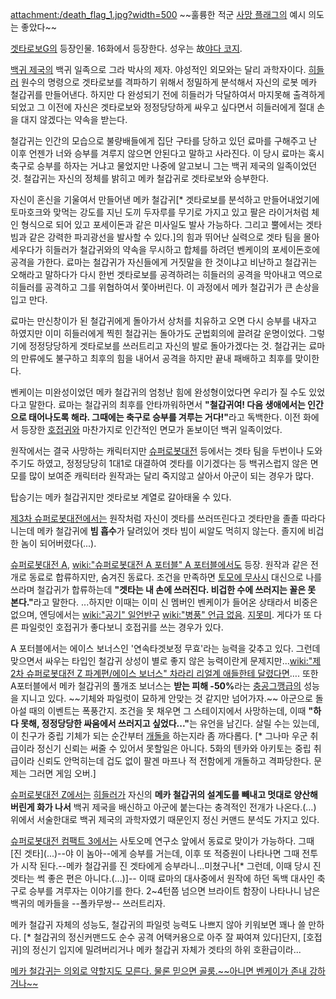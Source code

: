 attachment:/death_flag_1.jpg?width=500
~~훌륭한 적군 [[사망 플래그]]의 예시 의도는 좋았다~~

[[겟타로보G]]의 등장인물. 16화에서 등장한다. 성우는 故[[야다 코지]].

[[백귀 제국]]의 백귀 일족으로 그라 박사의 제자. 야성적인 외모와는 달리 과학자이다. [[히들러]] 원수의 명령으로 겟타로보를 격파하기 위해서 정밀하게 분석해서 자신의 로봇 메카 철갑귀를 만들어낸다. 하지만 다 완성되기 전에 히들러가 닥달하여서 마지못해 출격하게 되었고 그 이전에 자신은 겟타로보와 정정당당하게 싸우고 싶다면서 히들러에게 절대 손을 대지 않겠다는 약속을 받는다.

철갑귀는 인간의 모습으로 불량배들에게 집단 구타를 당하고 있던 료마를 구해주고 난 이후 언젠가 너와 승부를 겨루지 않으면 안된다고 말하고 사라진다. 이 당시 료마는 혹시 축구로 승부를 하자는 거냐고 물었지만 나중에 알고보니 그는 백귀 제국의 일족이었던 것. 철갑귀는 자신의 정체를 밝히고 메카 철갑귀로 겟타로보와 승부한다.

자신이 혼신을 기울여서 만들어낸 메카 철갑귀[* 겟타로보를 분석하고 만들어내었기에 토마호크와 맞먹는 강도를 지닌 도끼 두자루를 무기로 가지고 있고 팔은 라이거처럼 체인 형식으로 되어 있고 포세이돈과 같은 미사일도 발사 가능하다. 그리고 뿔에서는 겟타빔과 같은 강력한 파괴광선을 발사할 수 있다.]의 힘과 뛰어난 실력으로 겟타 팀을 몰아세우다가 히들러가 철갑귀와의 약속을 무시하고 합체를 하려던 벤케이의 포세이돈호에 공격을 가한다. 료마는 철갑귀가 자신들에게 거짓말을 한 것이냐고 비난하고 철갑귀는 오해라고 말하다가 다시 한번 겟타로보를 공격하려는 히들러의 공격을 막아내고 역으로 히들러를 공격하고 그를 위협하여서 쫓아버린다. 이 과정에서 메카 철갑귀가 큰 손상을 입고 만다.

료마는 만신창이가 된 철갑귀에게 돌아가서 상처를 치유하고 오면 다시 승부를 내자고 하였지만 이미 히들러에게 찍힌 철갑귀는 돌아가도 군법회의에 끌려갈 운명이었다. 그렇기에 정정당당하게 겟타로보를 쓰러트리고 자신의 발로 돌아가겠다는 것. 철갑귀는 료마의 만류에도 불구하고 최후의 힘을 내어서 공격을 하지만 끝내 패배하고 최후를 맞이한다.

벤케이는 미완성이었던 메카 철갑귀의 엄청난 힘에 완성형이었다면 우리가 질 수도 있었다고 말한다. 료마는 철갑귀의 최후를 안타까워하면서 '''"철갑귀여! 다음 생애에서는 인간으로 태어나도록 해라. 그때에는 축구로 승부를 겨루는 거다!"'''라고 독백한다. 이전 화에서 등장한 [[호접귀]]와 마찬가지로 인간적인 면모가 돋보이던 백귀 일족이었다.

원작에서는 결국 사망하는 캐릭터지만 [[슈퍼로봇대전]] 등에서는 겟타 팀을 두번이나 도와주기도 하였고, 정정당당히 1대1로 대결하여 겟타를 이기겠다는 등 백귀스럽지 않은 면모를 많이 보여준 캐릭터라 원작과는 달리 죽지않고 살아서 아군이 되는 경우가 많다.

탑승기는 메카 철갑귀지만 겟타로보 계열로 갈아태울 수 있다.

[[제3차 슈퍼로봇대전]]에서는 원작처럼 자신이 겟타를 쓰러뜨린다고 겟타만을 졸졸 따라다니는데 메카 철갑귀에 '''빔 흡수'''가 달려있어 겟타 빔이 씨알도 먹히지 않는다. 졸지에 비겁한 놈이 되어버렸다(...).

[[슈퍼로봇대전 A]], [[wiki:"슈퍼로봇대전 A 포터블" A 포터블]]에서도 등장. 원작과 같은 전개로 동료로 합류하지만, 숨겨진 동료다. 조건을 만족하면 [[토모에 무사시]] 대신으로 나를 쓰라며 철갑귀가 합류하는데 '''"겟타는 내 손에 쓰러진다. 비겁한 수에 쓰러지는 꼴은 못 본다."'''라고 말한다. ...하지만 이때는 이미 신 멤버인 벤케이가 들어온 상태라서 비중은 없으며, 엔딩에서는 [[wiki:"공기" 일언반구]] [[wiki:"병풍" 언급 없음]]. [[지못미]]. 게다가 또 다른 파일럿인 호접귀가 좋다보니 호접귀를 쓰는 경우가 있다.

A 포터블에서는 에이스 보너스인 '연속타겟보정 무효'라는 능력을 갖추고 있다. 그런데 맞으면서 싸우는 타입인 철갑귀 상성이 별로 좋지 않은 능력이란게 문제지만...[[wiki:"제2차 슈퍼로봇대전 Z 파계편/에이스 보너스" 차라리 리얼계 애들한테 달렸다면]]…. 또한 A포터블에서 메카 철갑귀의 풀개조 보너스는 '''받는 피해 -50%'''라는 [[충공그깽]]급의 성능을 지니고 있다. ~~기체와 파일럿이 묘하게 안맞는 것 같지만 넘어가자.~~
아군으로 돌아설 때의 이벤트는 폭풍간지. 조건을 못 채우면 그 스테이지에서 사망하는데, 이때 '''"하다 못해, 정정당당한 싸움에서 쓰러지고 싶었다..."'''는 유언을 남긴다. 살릴 수는 있는데, 이 친구가 중립 기체가 되는 순간부터 [[개돌]]을 하는지라 좀 까다롭다. [* 그나마 우군 취급이라 정신기 신뢰는 써줄 수 있어서 못할일은 아니다. 5화의 텐카와 아키토는 중립 취급이라 신뢰도 안먹히는데 겁도 없이 팔겐 마프나 적 전함에게 개돌하고 격파당한다. 문제는 그러면 게임 오버.]

[[슈퍼로봇대전 Z]]에서는 [[히들러]]가 자신의 '''메카 철갑귀의 설계도를 빼내고 멋대로 양산해버린게 화가 나서''' 백귀 제국을 배신하고 아군에 붙는다는 충격적인 전개가 나온다.(…) 위에서 서술한대로 백귀 제국의 과학자였기 때문인지 정신 커맨드 분석도 가지고 있다.

[[슈퍼로봇대전 컴팩트 3]]에서는 사토오메 연구소 앞에서 동료로 맞이가 가능하다. 그때 [진 겟타](...)--야 이 놈아--에게 승부를 거는데, 이후 또 적증원이 나타나면 그때 전투가 시작 된다.--메카 철갑귀를 진 겟타에게 승부라니...미쳤구나[* 그런데, 이때 당시 진겟타는 썩 좋은 편은 아니다.(...)]-- 이때 료마의 대사중에서 원작에 하던 독백 대사인 축구로 승부를 겨루자는 이야기를 한다. 2~4턴쯤 넘으면 브라이트 함장이 나타나니 남은 백귀의 메카들을 --폴카무쌍-- 쓰러트리자.

메카 철갑귀 자체의 성능도, 철갑귀의 파일럿 능력도 나쁘지 않아 키워보면 꽤나 쓸 만하다. [* 철갑귀의 정신커맨드도 순수 공격 어택커용으로 아주 잘 짜여져 있다]단지, [호접귀]의 정신기 입지에 밀려버리거나 메카 철갑귀 자체가 겟타의 하위 호환급이라...

[http://nowyan.egloos.com/1126539 메카 철갑귀는 의외로 약할지도 모른다. 물론 믿으면 골룸.~~아니면 벤케이가 존내 강하거나~~]


